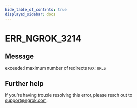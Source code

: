 ```yaml
---
hide_table_of_contents: true
displayed_sidebar: docs
---
```



# ERR_NGROK_3214

## Message

exceeded maximum number of redirects `MAX`: `URLS`

<ErrorDetails error="err_ngrok_3214" />

## Further help

If you're having trouble resolving this error, please reach out to [support@ngrok.com](mailto:support@ngrok.com?subject=Help%20with%20ERR_NGROK_3214).
